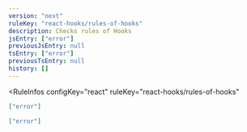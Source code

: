 ```yaml
---
version: "next"
ruleKey: "react-hooks/rules-of-hooks"
description: Checks rules of Hooks
jsEntry: ["error"]
previousJsEntry: null
tsEntry: ["error"]
previousTsEntry: null
history: []
---
```


<RuleInfos 
  configKey="react" 
  ruleKey="react-hooks/rules-of-hooks" 
>

```json
["error"]
```

```json
["error"]
```

</RuleInfos>
